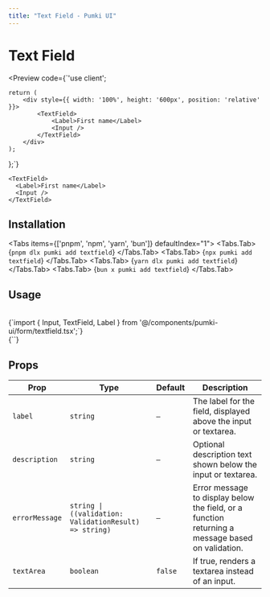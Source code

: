 ```yaml
---
title: "Text Field - Pumki UI"
---
```



# Text Field

<Preview 
  code={`'use client';


    return (
        <div style={{ width: '100%', height: '600px', position: 'relative' }}>
            <TextField>
                <Label>First name</Label>
                <Input />
            </TextField>
        </div>
    );
};`}
>
    <TextField>
      <Label>First name</Label>
      <Input />
    </TextField>
</Preview>

## Installation

<Tabs items={['pnpm', 'npm', 'yarn', 'bun']} defaultIndex="1">
  <Tabs.Tab>
    <CodeBlock language="bash" showLineNumbers={false}>
      {`pnpm dlx pumki add textfield`}
    </CodeBlock>
  </Tabs.Tab>
  <Tabs.Tab>
    <CodeBlock language="bash" showLineNumbers={false}>
      {`npx pumki add textfield`}
    </CodeBlock>
  </Tabs.Tab>
  <Tabs.Tab>
    <CodeBlock language="bash" showLineNumbers={false}>
      {`yarn dlx pumki add textfield`}
    </CodeBlock>
  </Tabs.Tab>
  <Tabs.Tab>
    <CodeBlock language="bash" showLineNumbers={false}>
      {`bun x pumki add textfield`}
    </CodeBlock>
  </Tabs.Tab>
</Tabs>

## Usage

<br/>

<CodeBlock language="typescript" showLineNumbers={false}>
    {`import { Input, TextField, Label } from '@/components/pumki-ui/form/textfield.tsx';`}
</CodeBlock>

<br/>

<CodeBlock language="typescript" showLineNumbers={false}>
    {`<Textfield />`}
</CodeBlock>

## Props


<PumkiTableStyles />
<PumkiTable>
<table className="pumki-table">
  <thead>
    <tr>
      <th>Prop</th>
      <th>Type</th>
      <th>Default</th>
      <th>Description</th>
    </tr>
  </thead>
  <tbody>
    <tr>
      <td><code>label</code></td>
      <td><code>string</code></td>
      <td><code>—</code></td>
      <td>The label for the field, displayed above the input or textarea.</td>
    </tr>
    <tr>
      <td><code>description</code></td>
      <td><code>string</code></td>
      <td><code>—</code></td>
      <td>Optional description text shown below the input or textarea.</td>
    </tr>
    <tr>
      <td><code>errorMessage</code></td>
      <td><code>string | ((validation: ValidationResult) => string)</code></td>
      <td><code>—</code></td>
      <td>Error message to display below the field, or a function returning a message based on validation.</td>
    </tr>
    <tr>
      <td><code>textArea</code></td>
      <td><code>boolean</code></td>
      <td><code>false</code></td>
      <td>If true, renders a textarea instead of an input.</td>
    </tr>
  </tbody>
</table>
</PumkiTable>

